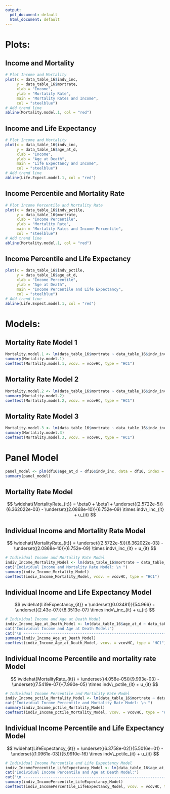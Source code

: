 ```yaml
---
output:
  pdf_document: default
  html_document: default
---
```



# Plots:

## Income and Mortality
```r
# Plot Income and Mortality 
plot(x = data_table_16$indv_inc, 
     y = data_table_16$mortrate, 
     xlab = "Income",
     ylab = "Mortality Rate",
     main = "Mortality Rates and Income",
     col = "steelblue")
# Add trend line
abline(Mortality.model.1, col = "red")
```


## Income and Life Expectancy
```r
# Plot Income and Mortality 
plot(x = data_table_16$indv_inc, 
     y = data_table_16$age_at_d, 
     xlab = "Income",
     ylab = "Age at Death",
     main = "Life Expectancy and Income",
     col = "steelblue")
# Add trend line
abline(Life.Expect.model.1, col = "red")
```



## Income Percentile and Mortality Rate
```r
# Plot Income Percentile and Mortality Rate 
plot(x = data_table_16$indv_pctile, 
     y = data_table_16$mortrate, 
     xlab = "Income Percentile",
     ylab = "Mortality Rate",
     main = "Mortality Rates and Income Percentile",
     col = "steelblue")
# Add trend line
abline(Mortality.model.1, col = "red")
```



## Income Percentile and Life Expectancy
```r
plot(x = data_table_16$indv_pctile, 
     y = data_table_16$age_at_d, 
     xlab = "Income Percentile",
     ylab = "Age at Death",
     main = "Income Percentile and Life Expectancy",
     col = "steelblue")
# Add trend line
abline(Life.Expect.model.1, col = "red")
```



# Models:

## Mortality Rate Model 1
```r
Mortality.model.1 <- lm(data_table_16$mortrate ~ data_table_16$indv_inc)
summary(Mortality.model.1)
coeftest(Mortality.model.1, vcov. = vcovHC, type = "HC1")
```


## Mortality Rate Model 2
```r
Mortality.model.2 <- lm(data_table_16$mortrate ~ data_table_16$indv_inc + data_table_16$indv_pctile)
summary(Mortality.model.2)
coeftest(Mortality.model.2, vcov. = vcovHC, type = "HC1")
```


## Mortality Rate Model 3
```r
Mortality.model.3 <- lm(data_table_16$mortrate ~ data_table_16$indv_inc + data_table_16$indv_pctile + data_table_16$age_at_d)
summary(Mortality.model.3)
coeftest(Mortality.model.3, vcov. = vcovHC, type = "HC1")
```



# Panel Model
```r
panel_model <- plm(df16$age_at_d ~ df16$indv_inc, data = df16, index = "yod", model = "within")
summary(panel_model)
```




## Mortality Rate Model
$$ \widehat{MortalityRate_{it}} =  \beta0 + \beta1 + \underset{(2.5722e-5)}{6.362022e-03} - \underset{(2.0868e-10)}{6.752e-09} \times indv\_inc_{it} + u_{it} $$


## Individual Income and Mortality Rate Model
$$ \widehat{MortalityRate_{it}} =   \underset{(2.5722e-5)}{6.362022e-03} - \underset{(2.0868e-10)}{6.752e-09} \times indv\_inc_{it} + u_{it} $$
```r

# Individual Income and Mortality Rate Model
indiv_Income_Mortality_Model <- lm(data_table_16$mortrate ~ data_table_16$indv_inc)
cat("Individual Income and Mortality Rate Model: \n ")
summary(indiv_Income_Mortality_Model)
coeftest(indiv_Income_Mortality_Model, vcov. = vcovHC, type = "HC1")

```



## Individual Income and Life Expectancy Model
$$ \widehat{LifeExpectancy_{it}} =   \underset{(0.03481)}{54.966} + \underset{(2.43e-07)}{8.3513e-07} \times indv\_inc_{it} + u_{it} $$
```r

# Individual Income and Age at Death Model
indiv_Income_Age_at_Death_Model <- lm(data_table_16$age_at_d ~ data_table_16$indv_inc)
cat("Individual Income and Age at Death Model:")
cat("\n ---------------------------------------------------------------")
summary(indiv_Income_Age_at_Death_Model)
coeftest(indiv_Income_Age_at_Death_Model, vcov. = vcovHC, type = "HC1")

```




## Individual Income Percentile and mortality rate Model
$$ \widehat{MortalityRate_{it}} =   \underset{(4.058e-05)}{9.993e-03} - \underset{(7.5419e-07)}{7.990e-05} \times indv\_pctile_{it} + u_{it} $$
```r

# Individual Income Percentile and Mortality Rate Model
indiv_Income_pctile_Mortality_Model <- lm(data_table_16$mortrate ~ data_table_16$indv_pctile)
cat("Individual Income Percentile and Mortality Rate Model: \n ")
summary(indiv_Income_pctile_Mortality_Model)
coeftest(indiv_Income_pctile_Mortality_Model, vcov. = vcovHC, type = "HC1")


```



## Individual Income Percentile and Life Expectancy Model
$$ \widehat{LifeExpectancy_{it}} =   \underset{(6.3758e-02)}{5.5016e+01} - \underset{(1.0961e-03)}{5.9910e-16} \times indv\_pctile_{it} + u_{it} $$
```r

# Individual Income Percentile and Life Expectancy Model
indiv_IncomePercentile_LifeExpectancy_Model <- lm(data_table_16$age_at_d ~ data_table_16$indv_pctile)
cat("Individual Income Percentile and Age at Death Model:")
cat("\n ---------------------------------------------------------------")
summary(indiv_IncomePercentile_LifeExpectancy_Model)
coeftest(indiv_IncomePercentile_LifeExpectancy_Model, vcov. = vcovHC, type = "HC1")

```